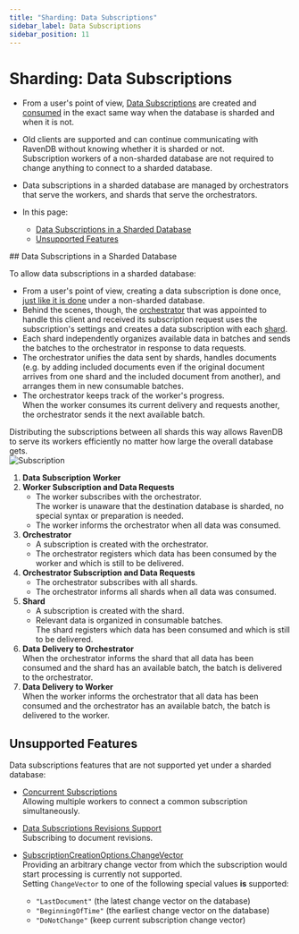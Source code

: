 ```yaml
---
title: "Sharding: Data Subscriptions"
sidebar_label: Data Subscriptions
sidebar_position: 11
---
```



# Sharding: Data Subscriptions
<Admonition type="note" title="Note">

* From a user's point of view, [Data Subscriptions](../client-api/data-subscriptions/what-are-data-subscriptions) 
  are created and [consumed](../client-api/data-subscriptions/consumption/how-to-consume-data-subscription) 
  in the exact same way when the database is sharded and when it is not.  
  
* Old clients are supported and can continue communicating with RavenDB 
  without knowing whether it is sharded or not.  
  Subscription workers of a non-sharded database are not required to change 
  anything to connect to a sharded database.  

* Data subscriptions in a sharded database are managed by orchestrators 
  that serve the workers, and shards that serve the orchestrators.  

* In this page:  
  * [Data Subscriptions in a Sharded Database](../sharding/subscriptions#data-subscriptions-in-a-sharded-database)  
  * [Unsupported Features](../sharding/subscriptions#unsupported-features)  

</Admonition>
## Data Subscriptions in a Sharded Database

To allow data subscriptions in a sharded database:  

* From a user's point of view, creating a data subscription is 
  done once, [just like it is done](../client-api/data-subscriptions/creation/how-to-create-data-subscription) 
  under a non-sharded database.  
* Behind the scenes, though, the [orchestrator](../sharding/overview#client-server-communication) 
  that was appointed to handle this client and received its 
  subscription request uses the subscription's settings and 
  creates a data subscription with each [shard](../sharding/overview#shards).  
* Each shard independently organizes available data in batches 
  and sends the batches to the orchestrator in response to data 
  requests.  
* The orchestrator unifies the data sent by shards, handles 
  documents (e.g. by adding included documents even if the 
  original document arrives from one shard and the included 
  document from another), and arranges them in new consumable 
  batches.  
* The orchestrator keeps track of the worker's progress.  
  When the worker consumes its current delivery and requests 
  another, the orchestrator sends it the next available batch.  

Distributing the subscriptions between all shards this way 
allows RavenDB to serve its workers efficiently no matter 
how large the overall database gets.  
![Subscription](./assets/subscriptions.png)

1. **Data Subscription Worker**  
2. **Worker Subscription and Data Requests**  
    * The worker subscribes with the orchestrator.  
      The worker is unaware that the destination database is sharded, 
      no special syntax or preparation is needed.  
    * The worker informs the orchestrator when all data was consumed.  
3. **Orchestrator**  
    * A subscription is created with the orchestrator.  
    * The orchestrator registers which data has been consumed by the worker 
      and which is still to be delivered.  
4. **Orchestrator Subscription and Data Requests**  
    * The orchestrator subscribes with all shards.  
    * The orchestrator informs all shards when all data was consumed.  
5. **Shard**  
    * A subscription is created with the shard.  
    * Relevant data is organized in consumable batches.  
      The shard registers which data has been consumed and which is still 
      to be delivered.  
6. **Data Delivery to Orchestrator**  
   When the orchestrator informs the shard that all data has been consumed 
   and the shard has an available batch, the batch is delivered to the orchestrator.  
6. **Data Delivery to Worker**  
   When the worker informs the orchestrator that all data has been consumed 
   and the orchestrator has an available batch, the batch is delivered to the worker.  



## Unsupported Features

Data subscriptions features that are not supported yet under a sharded database:  

* [Concurrent Subscriptions](../client-api/data-subscriptions/concurrent-subscriptions)  
  Allowing multiple workers to connect a common subscription simultaneously.  
* [Data Subscriptions Revisions Support](../client-api/data-subscriptions/advanced-topics/subscription-with-revisioning)  
  Subscribing to document revisions.  
* [SubscriptionCreationOptions.ChangeVector](../client-api/data-subscriptions/creation/api-overview#subscriptioncreationoptions&lt;t&gt;)  
  Providing an arbitrary change vector from which the subscription would start processing 
  is currently not supported.  
  <Admonition type="note" title="Note">
  Setting `ChangeVector` to one of the following special values **is** supported:  
   
   * `"LastDocument"` (the latest change vector on the database)  
   * `"BeginningOfTime"` (the earliest change vector on the database)  
   * `"DoNotChange"` (keep current subscription change vector)  
  </Admonition>




